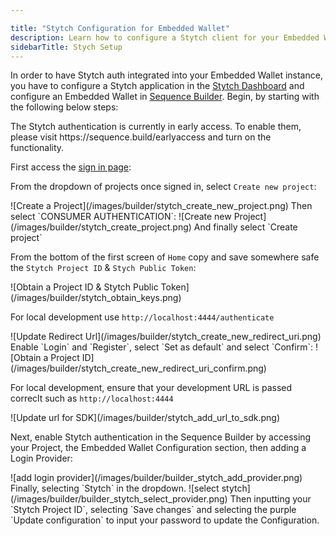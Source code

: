 ```yaml
---

title: "Stytch Configuration for Embedded Wallet"
description: Learn how to configure a Stytch client for your Embedded Wallet instance. Follow steps to create and retrieve a Public Token from the Stytch dashboard.
sidebarTitle: Stych Setup
---
```




In order to have Stytch auth integrated into your Embedded Wallet instance, you have to configure a Stytch application in the [Stytch Dashboard](https://stytch.com/dashboard) and configure an Embedded Wallet in [Sequence Builder](https://sequence.build/). Begin, by starting with the following below steps:

<Warning>
The Stytch authentication is currently in early access. To enable them, please visit https://sequence.build/earlyaccess and turn on the functionality.
</Warning>


<Steps>
<Step title="Sign Up / Sign In">

First access the [sign in page](https://stytch.com/dashboard):
</Step>
<Step title="Create a Project">

From the dropdown of projects once signed in, select `Create new project`:
<Frame>
![Create a Project](/images/builder/stytch_create_new_project.png)
</Frame>
Then select `CONSUMER AUTHENTICATION`:
<Frame>
![Create new Project](/images/builder/stytch_create_project.png)
</Frame>
And finally select `Create project`
</Step>
<Step title="Obtain a Stytch Project ID & Stytch Public Token">

From the bottom of the first screen of `Home` copy and save somewhere safe the `Stytch Project ID` & `Stych Public Token`:
<Frame>
![Obtain a Project ID & Stytch Public Token](/images/builder/stytch_obtain_keys.png)
</Frame>
</Step>
<Step title="Update the Redirect URL">

For local development use `http://localhost:4444/authenticate`
<Frame>
![Update Redirect Url](/images/builder/stytch_create_new_redirect_uri.png)
</Frame>
Enable `Login` and `Register`, select `Set as default` and select `Confirm`:
<Frame>
![Obtain a Project ID](/images/builder/stytch_create_new_redirect_uri_confirm.png)
</Frame>
</Step>
<Step title="Update the Allowed Origins for SDK">

For local development, ensure that your development URL is passed correclt such as `http://localhost:4444`
<Frame>
![Update url for SDK](/images/builder/stytch_add_url_to_sdk.png)
</Frame>
</Step>
<Step title="Builder Configuration">

Next, enable Stytch authentication in the Sequence Builder by accessing your Project, the Embedded Wallet Configuration section, then adding a Login Provider:
<Frame>
![add login provider](/images/builder/builder_stytch_add_provider.png)
</Frame>
Finally, selecting `Stytch` in the dropdown.
<Frame>
![select stytch](/images/builder/builder_stytch_select_provider.png)
</Frame>
Then inputting your `Stytch Project ID`, selecting `Save changes` and selecting the purple `Update configuration` to input your password to update the Configuration.

</Step>
</Steps>


